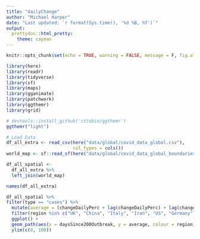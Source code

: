 ```yaml
---
title: "dailyChange"
author: "Michael Harper"
date: "Last updated: `r format(Sys.time(), '%d %B, %Y')`"
output: 
  prettydoc::html_pretty:
    theme: cayman
---
```


```r
knitr::opts_chunk$set(echo = TRUE, warning = FALSE, message = F, fig.align = "center")

library(here)
library(readr)
library(tidyverse)
library(sf)
library(maps)
library(gganimate)
library(patchwork)
library(ggthemr)
library(grid)

# devtools::install_github('cttobin/ggthemr')
ggthemr("light")

# Load Data
df_all_extra <- read_csv(here("data/global/covid_data_global.csv"),
                         col_types = cols())
world_map <- sf::read_sf(here("data/global/covid_data_global_boundaries.geojson"))

df_all_spatial <- 
  df_all_extra %>%
  left_join(world_map)

names(df_all_extra)
```



```r
df_all_spatial %>%
filter(type == "cases") %>%
  mutate(average = (changeDailyPerc + lag(changeDailyPerc) + lag(changeDailyPerc, n = 2))/3) %>%
  filter(region %in% c("UK", "China", "Italy", "Iran", "US", "Germany")) %>%
  ggplot() +
  geom_path(aes(x = daysSince200Outbreak, y = average, colour = region)) +
  ylim(c(0, 100))
```

